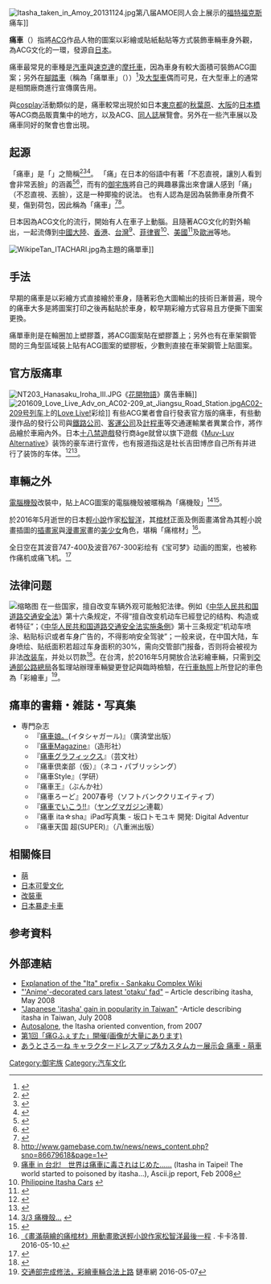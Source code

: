 {{Doujin}}
{{japanese|image=|japanese=痛車|kana=いたしゃ|romaji=Itasha}}
[[File:Itasha_taken_in_Amoy_20131124.jpg|thumb]]第八届AMOE同人会上展示的[[福特福克斯|福特福克斯]]痛车]]

'''痛車'''（{{lang-ja|痛車}}）指將[[ACG|ACG]]作品人物的圖案以彩繪或貼紙黏貼等方式裝飾車輛車身外觀，為ACG文化的一環，發源自[[日本|日本]]。

痛車最常見的車種是[[汽車|汽車]]與[[速克達|速克達]]的[[摩托車|摩托車]]，因為車身有較大面積可裝飾ACG圖案；另外在[[腳踏車|腳踏車]]（稱為「痛單車」（{{lang|ja|痛チャリ}}））<ref>{{Cite web |url=http://www.akibablog.net/archives/2007/08/itachari-070806.html |title=アキバblog 痛自転車が9台　アキバで「痛チャリ」オフ」 2007年8月6日 |accessdate=2009年8月19日 |archive-date=2009年8月11日 |archive-url=https://web.archive.org/web/20090811091217/http://www.akibablog.net/archives/2007/08/itachari-070806.html |dead-url=no }}</ref>及[[大型車|大型車]]偶而可見，在大型車上的通常是相關廠商進行宣傳廣告用。

與[[cosplay|cosplay]]活動類似的是，痛車較常出現於如日本[[東京都|東京都]]的[[秋葉原|秋葉原]]、[[大阪市|大阪]]的[[日本橋|日本橋]]等ACG商品販賣集中的地方，以及ACG、[[同人誌|同人誌]]展覽會。另外在一些汽車展以及痛車同好的聚會也會出現。

==起源==
「痛車」是「{{lang|ja|見ていて痛々しい車}}」之簡稱<ref name="sankei20081117">{{Cite news|language=ja |date=2008-11-17 |title=フェラーリも萌える「痛車」ビジネス |url=http://sankei.jp.msn.com/economy/business/081117/biz0811170842000-n1.htm |work=[[產經新聞|產經新聞]] |publisher=[[產業經濟新聞社|產業經濟新聞社]] |accessdate=2010-12-23 |archiveurl=https://web.archive.org/web/20090523174414/http://sankei.jp.msn.com/economy/business/081117/biz0811170842000-n1.htm |archivedate=2009-05-23 |deadurl=yes }}</ref><ref name="cinematoday20101222">{{Cite news|language=ja|2=|date=2010-12-22|title=即完売！「けいおん！」痛車のオリジナルプラモデル&限定品が再販決定！|url=http://www.cinematoday.jp/page/N0029206|work=シネマトゥデイ|publisher=ウエルバ|accessdate=2010-12-23|archive-date=2010-12-24|archive-url=https://web.archive.org/web/20101224082046/http://www.cinematoday.jp/page/N0029206|dead-url=no}}</ref><ref>{{Cite journal|language = ja|author = 川口盛之助|year = 2010年|title = 「What」も「How」も顧客にオープン|journal = クラウドものづくり|volume = 2010年冬号（『日経ものづくり』2010年12月号付録）|publisher = 日経BP|pages = pp.34-38}}</ref>。
「痛」在日本的俗語中有著「不忍直視，讓別人看到會非常丟臉」的涵義<ref>{{Cite web|url = http://jp.hujiang.com/new/p739940/|title = 一词多用：「痛い」还是「イタイ」|author = 沪江日语|accessdate = 2015-08-19|archive-date = 2016-03-04|archive-url = https://web.archive.org/web/20160304082839/http://jp.hujiang.com/new/p739940/|dead-url = no}}</ref><ref name="榎本2009">{{Cite book|language = ja|editor=榎本秋|date=2009-06-05|title=オタクのことが面白いほどわかる本|edition=第1刷|publisher=中経出版|isbn=978-4-8061-3358-2|pages=180,183頁}}</ref>，而有的[[御宅族|御宅族]]將自己的興趣暴露出來會讓人感到「痛」（不忍直視、丟臉），这是一种揶揄的说法。
也有人認為是因為裝飾車身所費不斐，傷到荷包，因此稱為「痛車」<ref>{{Cite web |url=http://www.pinktentacle.com/2007/04/itasha-pimped-rides-otaku-style/ |title=Itasha: Pimped rides, otaku style |accessdate=2009-08-19 |archive-date=2009-12-30 |archive-url=https://web.archive.org/web/20091230232344/http://pinktentacle.com/2007/04/itasha-pimped-rides-otaku-style/ |dead-url=yes }}</ref><ref>http://www.gamebase.com.tw/news/news_content.php?sno=86679618&page=1</ref>。

日本因為ACG文化的流行，開始有人在車子上動腦。且隨著ACG文化的對外輸出，一起流傳到[[中國大陸|中國大陸]]、[[香港|香港]]、[[台灣|台灣]]<ref>[http://ascii.jp/elem/000/000/109/109681/ 痛車 in 台北!　世界は痛車に毒されはじめた……] {{Wayback|url=http://ascii.jp/elem/000/000/109/109681/ |date=20110724094050 }} (Itasha in Taipei! The world started to poisoned by itasha...), Ascii.jp report, Feb 2008</ref>、[[菲律賓|菲律賓]]<ref>[http://www.philanime.com/2009/03/philippine-itasha-cars/ Philippine Itasha Cars] {{webarchive|url=https://web.archive.org/web/20160304085820/http://www.philanime.com/2009/03/philippine-itasha-cars/ |date=2016-03-04 }}</ref>、[[美國|美國]]<ref>{{Cite web |url=http://www.dannychoo.com/detail/mac/eng/image/4523/America+Itasha.html |title=America Itasha |access-date=2009-08-19 |archive-url=https://web.archive.org/web/20090504211948/http://www.dannychoo.com/detail/mac/eng/image/4523/America+Itasha.html |archive-date=2009-05-04 |dead-url=yes }}</ref>及[[歐洲|歐洲]]等地。

[[File:WikipeTan_ITACHARI.jpg|right]]為主題的痛單車]]

==手法==
早期的痛車是以彩繪方式直接繪於車身，隨著彩色大圖輸出的技術日漸普遍，現今的痛車大多是將圖案打印之後再黏貼於車身，較早期彩繪方式容易且方便撕下圖案更換。

痛單車則是在輪圈加上塑膠蓋，將ACG圖案貼在塑膠蓋上；另外也有在車架鋼管間的三角型區域裝上貼有ACG圖案的塑膠板，少數則直接在車架鋼管上貼圖案。

==官方版痛車==
[[File:NT203_Hanasaku_Iroha_III.JPG|thumb]]《[[花開物語|花開物語]]》廣告車輛]]
[[File:201609_Love_Live_Adv_on_AC02-209_at_Jiangsu_Road_Station.jpg|thumb]][[上海地铁AC02型电动列车|AC02-209号列车]]上的[[Love_Live!|Love Live!]]彩绘]]
有些ACG業者會自行發表官方版的痛車，有些動漫作品的發行公司與[[鐵路公司|鐵路公司]]、[[客運公司|客運公司]]及[[計程車|計程車]]等交通運輸業者異業合作，將作品繪於車廂內外。日本[[十八禁遊戲|十八禁遊戲]]發行商âge就曾以旗下遊戲《[[Muv-Luv_Alternative|Muv-Luv Alternative]]》装饰的豪车进行宣传，也有报道指这是社长吉田博彦自己所有并进行了装饰的车体。<ref>{{Cite news|url=https://wired.jp/2008/11/28/%E3%80%8C%E7%97%9B%E8%BB%8A%E3%80%8D%E3%81%A8%E3%81%AF%E4%BD%95%E3%81%8B%EF%BC%9A%E6%97%A5%E6%9C%AC%E7%8B%AC%E7%89%B9%E3%81%AE%E3%82%AB%E3%83%AB%E3%83%81%E3%83%A3%E3%83%BC/|title=「痛車」とは何か：日本独特のカルチャー｜WIRED.jp|newspaper=WIRED.jp|accessdate=2018-07-31|language=ja|archive-date=2018-08-01|archive-url=https://web.archive.org/web/20180801003733/https://wired.jp/2008/11/28/%E3%80%8C%E7%97%9B%E8%BB%8A%E3%80%8D%E3%81%A8%E3%81%AF%E4%BD%95%E3%81%8B%EF%BC%9A%E6%97%A5%E6%9C%AC%E7%8B%AC%E7%89%B9%E3%81%AE%E3%82%AB%E3%83%AB%E3%83%81%E3%83%A3%E3%83%BC/|dead-url=no}}</ref><ref>{{Cite web |url=http://blog.wired.com/cars/2008/11/hentai-fans-air.html |title=Hentai Fans Airbrush a Mangallardo |accessdate=2009-08-19 |archive-date=2009-04-04 |archive-url=https://web.archive.org/web/20090404115651/http://blog.wired.com/cars/2008/11/hentai-fans-air.html |dead-url=no }}</ref>。

==車輛之外==
[[電腦機殼|電腦機殼]]改裝中，貼上ACG圖案的電腦機殼被暱稱為「痛機殼」<ref>[http://mashiro5721.blog126.fc2.com/blog-entry-10.html 3/3 痛機殼...] {{webarchive|url=https://web.archive.org/web/20110710230942/http://mashiro5721.blog126.fc2.com/blog-entry-10.html |date=2011-07-10 }}</ref><ref>{{Cite web |url=http://www.pcadv.com.tw/?p=759 |title=「痛機殼」改造你的電腦主機外觀 |accessdate=2009-08-19 |archive-date=2008-08-04 |archive-url=https://web.archive.org/web/20080804170210/http://www.pcadv.com.tw/?p=759 |dead-url=no }}</ref>。

於2016年5月逝世的日本[[輕小說|輕小說]]作家[[松智洋|松智洋]]，其[[棺材|棺材]]正面及側面畫滿曾為其輕小說畫插圖的[[插畫家|插畫家]]與[[漫畫家|漫畫家]]畫的[[美少女|美少女]]角色，堪稱「痛棺材」<ref>[https://news.gamme.com.tw/1405504 《畫滿萌繪的痛棺材》用動畫歌送輕小說作家松智洋最後一程] {{Wayback|url=https://news.gamme.com.tw/1405504 |date=20160806123239 }}. 卡卡洛普. 2016-05-10.</ref>。

全日空在其波音747-400及波音767-300彩绘有《宝可梦》动画的图案，也被称作痛机或痛飞机。<ref>{{Cite web|title=From Screen to Scheme: A Look at Movie, TV Show, and Airline Sponsorships|url=https://airlinegeeks.com/2018/04/18/from-screen-to-scheme-a-look-at-movie-tv-show-and-airline-sponsorships/|accessdate=2020-05-17|date=2018-04-18|last=mid-Missouri|first=taking flying lessons in|work=AirlineGeeks.com|language=en|archive-date=2019-03-26|archive-url=https://web.archive.org/web/20190326030329/https://airlinegeeks.com/2018/04/18/from-screen-to-scheme-a-look-at-movie-tv-show-and-airline-sponsorships/|dead-url=no}}</ref>

== 法律问题 ==
[[File:Kymco_Oreimo_itansha_at_Bahamut_Market_20110903a.jpg|缩略图]]
在一些国家，擅自改变车辆外观可能触犯法律。例如《[[中华人民共和国道路交通安全法|中华人民共和国道路交通安全法]]》第十六条规定，不得“擅自改变机动车已經登记的结构、构造或者特征”；《[[中华人民共和国道路交通安全法实施条例|中华人民共和国道路交通安全法实施条例]]》第十三条规定“机动车喷涂、粘贴标识或者车身广告的，不得影响安全驾驶”；一般来说，在中国大陆，车身喷绘、贴纸面积若超过车身面积的30%，需向交管部门报备，否则将会被视为非法[[改装车|改装车]]，并处以罚款<ref>{{cite web|author1=玩车教授|title=贴纸面积不要超过30% 不然就要罚款哟|url=http://auto.sohu.com/20151206/n429943297.shtml|website=搜狐|accessdate=2017-03-28|date=2015-12-06|archive-date=2017-03-28|archive-url=https://web.archive.org/web/20170328195826/http://auto.sohu.com/20151206/n429943297.shtml|dead-url=no}}</ref>。在台湾，於2016年5月開放合法彩繪車輛，只需到[[交通部公路總局|交通部公路總局]]各監理站辦理車輛變更登記與臨時檢驗，在[[行車執照|行車執照]]上所登記的車色為「彩繪車」<ref>[https://www.lian-car.com/articles/read/22209.html 交通部完成修法，彩繪車輛合法上路] {{Wayback|url=https://www.lian-car.com/articles/read/22209.html |date=20200201081348 }} 鏈車網 2016-05-07</ref>。

== 痛車的書籍・雑誌・写真集 ==
* 専門杂志
** 『[[痛車娘。|痛車娘。]](イタシャガール)』（廣済堂出版）
** 『[[痛車Magazine|痛車Magazine]]』（造形社）
** 『[[痛車グラフィックス|痛車グラフィックス]]』（芸文社）
** 『痛車倶楽部（仮）』（ネコ・パブリッシング）
** 『痛車Style』（学研）
** 『痛車王』（ぶんか社）
** 『痛車ろーど』2007春号（ソフトバンククリエイティブ）
** 『[[痛車でいこう!!|痛車でいこう!!]]』（[[週刊ヤングマガジン|ヤングマガジン]]連載）
** 『痛車 ita☆sha』iPad写真集 - 坂口トモユキ 開発: Digital Adventur
**『痛車天国 超(SUPER)』（八重洲出版）

==相關條目==
*[[萌|萌]]
*[[日本可愛文化|日本可愛文化]]
*[[改裝車|改裝車]]
*[[日本暴走卡車|日本暴走卡車]]

==参考資料==
<div class="references-small">
<references />
</div>

==外部連結==
{{Commonscat|Itasha|痛車}}
*[http://www.sankakucomplex.com/wiki/Explanation_of_the_%22Ita%22_prefix Explanation of the "Ita" prefix - Sankaku Complex Wiki] {{en icon}}
*[http://search.japantimes.co.jp/cgi-bin/nn20080529f1.html "'Anime'-decorated cars latest 'otaku' fad"] {{Wayback|url=http://search.japantimes.co.jp/cgi-bin/nn20080529f1.html |date=20090807001140 }} – Article describing itasha, May 2008 {{en icon}}
*[http://www.taipeitimes.com/News/taiwan/archives/2008/07/29/2003418832 "Japanese 'itasha' gain in popularity in Taiwan"] {{Wayback|url=http://www.taipeitimes.com/News/taiwan/archives/2008/07/29/2003418832 |date=20090714022925 }} -Article describing itasha in Taiwan, July 2008 {{en icon}}
*[https://web.archive.org/web/20120213114151/http://autosalone.jp/ Autosalone], the Itasha oriented convention, from 2007  {{ja icon}}
* [https://web.archive.org/web/20091220090039/http://car.nifty.com/cs/catalog/car_2/catalog_081111180116_1.htm 第1回「痛Gふぇすた」開催(画像が大量にあります)]{{ja icon}}
* [https://web.archive.org/web/20090415011731/http://autosalone.jp/index.html あうとさろーね キャラクタードレスアップ&カスタムカー展示会 痛車・萌車]{{ja icon}}

[[Category:御宅族|Category:御宅族]]
[[Category:汽车文化|Category:汽车文化]]